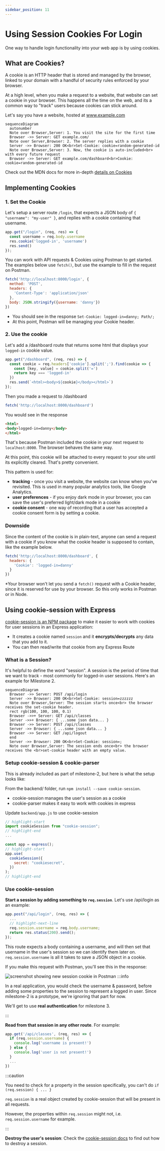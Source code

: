 ```yaml
---
sidebar_position: 11
---
```


# Using Session Cookies For Login

One way to handle login functionality into your web app is by using cookies.

## What are Cookies?

A cookie is an HTTP header that is stored and managed by the browser, linked to your domain with a handful of security rules enforced by your browser.

At a high level, when you make a request to a website, that website can set a cookie in your browser. This happens all the time on the web, and its a common way to "track" users because cookies can stick around.

Let's say you have a website, hosted at www.example.com

```mermaid
sequenceDiagram
  autonumber
  Note over Browser,Server: 1. You visit the site for the first time
  Browser ->> Server: GET example.com/
  Note over Server,Browser: 2. The server replies with a cookie
  Server ->> Browser: 200 OK<br>Set-Cookie: cookie=random-generated-id
  Note over Browser,Server: 3. Now, the cookie is auto-included<br> with every future request
  Browser ->> Server: GET example.com/dashboard<br>Cookie: cookie=random-generated-id

```

Check out the MDN docs for more in-depth [details on Cookies](https://developer.mozilla.org/en-US/docs/Web/HTTP/Cookies)

## Implementing Cookies

### 1. Set the Cookie

Let's setup a server route `/login`, that expects a JSON body of `{ "username": "my-user" }`, and replies with a cookie containing that username.

```js
app.get("/login", (req, res) => {
  const username = req.body.username
  res.cookie('logged-in', 'username')
  res.send()
});
```

You can work with API requests & Cookies using Postman to get started. The examples below use `fetch()`, but use the example to fill in the request on Postman.

```js
fetch('http://localhost:8000/login', {
  method: 'POST',
  headers: {
    'Content-Type': 'application/json'
  },
  body: JSON.stringify({username: 'danny'})
})
```
* You should see in the response `Set-Cookie: logged-in=danny; Path/;`
* At this point, Postman will be managing your Cookie header.

### 2. Use the cookie

Let's add a /dashboard route that returns some html that displays your `logged-in` cookie value.

```js title=app.js
app.get("/dashboard", (req, res) => {
  const cookie = req.headers['cookie'].split(';').find(cookie => {
    const [key, value] = cookie.split('=')
    return key === 'logged-in'
  })
  res.send(`<html><body>${cookie}</body></html>`)
});
```
Then you made a request to /dashboard

```js
fetch('http://localhost:8000/dashboard')
```
You would see in the response

```html
<html>
<body>logged-in=danny</body>
</html>
```

That's because Postman included the cookie in your next request to `localhost:8000`. The browser behaves the same way.

At this point, this cookie will be attached to every request to your site until its explicitly cleared. That's pretty convenient.

This pattern is used for:
* __tracking__ - once you visit a website, the website can know when you've revisited. This is used in many popular analytics tools, like Google Analytics.
* __user preferences__ - if you enjoy dark mode in your browser, you can save the user's preferred light/dark mode in a cookie
* __cookie consent__ - one way of recording that a user has accepted a cookie consent form is by setting a cookie.

### Downside
Since the content of the cookie is in plain-text, anyone can send a request with a cookie if you know what the cookie header is supposed to contain, like the example below.

```js
fetch('http://localhost:8000/dashboard', {
  headers: {
    'Cookie': 'logged-in=danny'
  }
})
```
*Your browser won't let you send a `fetch()` request with a Cookie header, since it is reserved for use by your browser. So this only works in Postman or in Node.

## Using cookie-session with Express

[cookie-session is an NPM package](https://www.npmjs.com/package/cookie-session) to make it easier to work with cookies for user sessions in an Express application:
* It creates a cookie named `session` and it __encrypts/decrypts__ any data that you add to it.
* You can then read/write that cookie from any Express Route

### What is a Session?

It's helpful to define the word "session". A session is the period of time that we want to track - most commonly for logged-in user sessions. Here's an example for Milestone 2.

```mermaid
sequenceDiagram
  Browser ->> Server: POST /api/login
  Server ->> Browser: 200 OK<br>Set-Cookie: session=zzzzzz
  Note over Browser,Server: The session starts once<br> the browser receives the set-cookie header.
  rect rgb(100, 100, 100, 0.1)
  Browser ->>+ Server: GET /api/classes
  Server ->>+ Browser: { ...some json data... }
  Browser ->> Server: POST /api/classes
  Server ->> Browser: { ...some json data... }
  Browser ->> Server: GET /api/logout
  end
  Server ->> Browser: 200 OK<br>Set-Cookie: session=;
  Note over Browser,Server: The session ends once<br> the browser receives the <br>set-cookie header with an empty value.
```

### Setup cookie-session & cookie-parser

This is already included as part of milestone-2, but here is what the setup looks like:

From the backend/ folder, run `npm install --save cookie-session`.
* cookie-session manages the user's session as a cookie
* cookie-parser makes it easy to work with cookies in express

Update `backend/app.js` to use cookie-session
```js title=backend/app.js
// highlight-start
import cookieSession from "cookie-session";
// highlight-end
...

const app = express();
// highlight-start
app.use(
  cookieSession({
    secret: "cookiesecret",
  })
);
// highlight-end
```

### Use cookie-session

__Start a session by adding something to `req.session`__. Let's use /api/login as an example:

```js
app.post("/api/login", (req, res) => {
  ...
  // highlight-next-line
  req.session.username = req.body.username;
  return res.status(200).send();
});
```
This route expects a body containing a username, and will then set that username in the user's session so we can identify them later on. `req.session.username` is all it takes to save a JSON object in a cookie.

If you make this request with Postman, you'll see this in the response:

![screenshot showing new session cookie in Postman](postman-cookie-response.png)
:::info

In a real application, you would check the username & password, before adding some properties to the session to represent a logged in user. Since milestone-2 is a prototype, we're ignoring that part for now.

We'll get to use __real authentication__ for milestone 3.

:::

__Read from that session in any other route__. For example:

```js
app.get('/api/classes', (req, res) => {
  if (req.session.username) {
    console.log('username is present!')
  } else {
    console.log('user is not present!')
  }
  ...
})
```

:::caution

You need to check for a property in the session specifically, you can't do `if (req.session) { ... }`

`req.session` is a real object created by cookie-session that will be present in all requests.

However, the properties within `req.session` might not, i.e. `req.session.username` for example.

:::

__Destroy the user's session__: Check the [cookie-session docs](https://www.npmjs.com/package/cookie-session) to find out how to destroy a session.